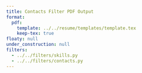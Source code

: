 ```yaml
---
title: Contacts Filter PDF Output
format:
  pdf:
    template: ../../resume/templates/template.tex
    keep-tex: true
floaty: null
under_construction: null
filters:
  - ../../filters/skills.py
  - ../../filters/contacts.py
---
```


::: { #contacts-minimal }

:::
